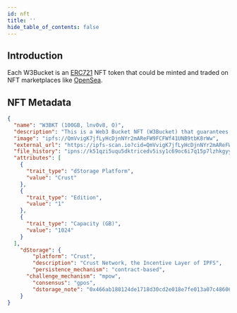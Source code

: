 ```yaml
---
id: nft
title: ''
hide_table_of_contents: false
---
```


## Introduction

Each W3Bucket is an [ERC721](https://eips.ethereum.org/EIPS/eip-721) NFT token that could be minted and traded on NFT marketplaces like [OpenSea](https://opensea.io).



## NFT Metadata

```json
{
  "name": "W3BKT (100GB, lnv0v8, O)",
  "description": "This is a Web3 Bucket NFT (W3Bucket) that guarantees decentralized, immutable and timeless file storage by Cloud3.\n\n**W3Bucket Type**: Original\n\n**W3Bucket Size**: 100GB\n\n**W3Bucket IPNS**: k51qzi5uqu5dlvj2baxnqndepeb86cbk3ng7n3i46uzyxzyqj2xjonzllnv0v8",
  "image": "ipfs://QmVvigK7jfLyHcDjnNYr2mAReFW9FCFWf41UNB9tbK8rWw",
  "external_url": "https://ipfs-scan.io?cid=QmVvigK7jfLyHcDjnNYr2mAReFW9FCFWf41UNB9tbK8rWw",
  "file_history": "ipns://k51qzi5uqu5dktricedv5isy1c69oc6i7q15p7lzhkgyyarkdgz350emmvwnwa",
  "attributes": [
    {
      "trait_type": "dStorage Platform", 
      "value": "Crust"
    },
    {
      "trait_type": "Edition", 
      "value": "1"
    },
    {
      "trait_type": "Capacity (GB)", 
      "value": "1024"
    }
  ],
	"dStorage": {
		"platform": "Crust",
		"description": "Crust Network, the Incentive Layer of IPFS",
		"persistence_mechanism": "contract-based",
	  "challenge_mechanism": "mpow",
		"consensus": "gpos",
		"dstorage_note": "0x466ab180124de1718d30cd2e018e7fe013a07c4860674110ccd13e97eb31ae16"
	}
}
```